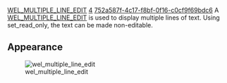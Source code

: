 [[Property:title|WEL_MULTIPLE_LINE_EDIT]]
[[Property:weight|4]]
[[Property:uuid|752a587f-4c17-f8bf-0f16-c0cf9f69bdc6]]
A [[ref:libraries/wel/reference/wel_multiple_line_edit_chart|WEL_MULTIPLE_LINE_EDIT]]  is used to display multiple lines of text. Using set_read_only, the text can be made non-editable. 

==Appearance==
[[Image:wel-multiple-line-edit|wel_multiple_line_edit]]  



